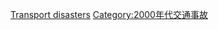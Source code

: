{{Year by category
| m = 2
| c = 0
| d = 0
| y = 6
| cat = 交通事故
| sortkey = Transport disasters
| in = 
| parent = 21世纪各年交通事故
| subcat = 2006年事故
}}
{{commonscat|Transport accidents in 2006}}

[[Category:2006年交通|Transport disasters]]
[[Category:2000年代交通事故|Category:2000年代交通事故]]